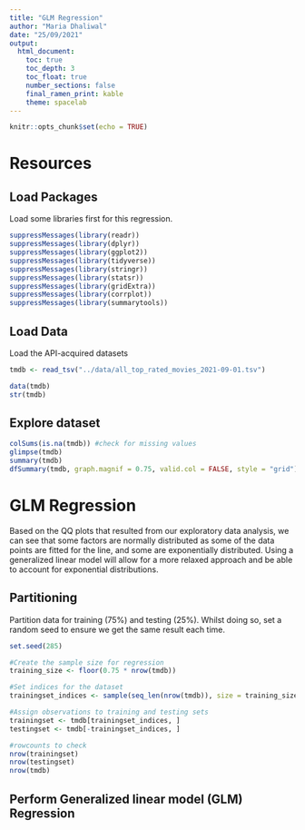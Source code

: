 ```yaml
---
title: "GLM Regression"
author: "Maria Dhaliwal"
date: "25/09/2021"
output: 
  html_document:
    toc: true
    toc_depth: 3
    toc_float: true
    number_sections: false
    final_ramen_print: kable
    theme: spacelab
---
```


```r
knitr::opts_chunk$set(echo = TRUE)
```

# Resources

## Load Packages

Load some libraries first for this regression.

```r
suppressMessages(library(readr))
suppressMessages(library(dplyr))
suppressMessages(library(ggplot2))
suppressMessages(library(tidyverse))
suppressMessages(library(stringr))
suppressMessages(library(statsr))
suppressMessages(library(gridExtra))
suppressMessages(library(corrplot))
suppressMessages(library(summarytools))

```

## Load Data

Load the API-acquired datasets

```r

tmdb <- read_tsv("../data/all_top_rated_movies_2021-09-01.tsv")

data(tmdb)
str(tmdb)

```

## Explore dataset

```r

colSums(is.na(tmdb)) #check for missing values
glimpse(tmdb)
summary(tmdb)
dfSummary(tmdb, graph.magnif = 0.75, valid.col = FALSE, style = "grid")

```



# GLM Regression

Based on the QQ plots that resulted from our exploratory data analysis, we can see that some factors are normally distributed as some of the data points are fitted for the line, and some are exponentially distributed. Using a generalized linear model will allow for a more relaxed approach and be able to account for exponential distributions.

## Partitioning

Partition data for training (75%) and testing (25%). Whilst doing so, set a random seed to ensure we get the same result each time.

```r

set.seed(285)

#Create the sample size for regression
training_size <- floor(0.75 * nrow(tmdb))

#Set indices for the dataset
trainingset_indices <- sample(seq_len(nrow(tmdb)), size = training_size)

#Assign observations to training and testing sets
trainingset <- tmdb[trainingset_indices, ]
testingset <- tmdb[-trainingset_indices, ]

#rowcounts to check
nrow(trainingset)
nrow(testingset)
nrow(tmdb)

```

## Perform Generalized linear model (GLM) Regression


